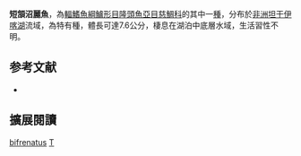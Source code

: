 {{multiple issues|
{{refimprove|time=2016-02-27T19:57:46+00:00}}
{{no footnotes|time=2016-02-27T19:58:36+00:00}}
{{onesource|time=2016-02-27T19:58:36+00:00}}
}}
{{Speciesbox
| name = 短頷沼麗魚
| status = LC
| status_system = IUCN3.1
| image = 
| image_width = 240px
| genus = Telmatochromis
| species = brachygnathus
| authority = [[Hanssens|Hanssens]] & [[Snoeks|Snoeks]], 2003
| synonyms = 
}}

'''短頷沼麗魚'''，為[[輻鰭魚綱|輻鰭魚綱]][[鱸形目|鱸形目]][[隆頭魚亞目|隆頭魚亞目]][[慈鯛科|慈鯛科]]的其中一[[種|種]]，分布於[[非洲|非洲]][[坦干伊喀湖|坦干伊喀湖]]流域，為特有種，體長可達7.6公分，棲息在湖泊中底層水域，生活習性不明。

==参考文献==
*{{FishBase_species|genus=Telmatochromis|species=bifrenatus|year=2013|month=5}}

== 擴展閱讀 ==
{{refbegin}}
{{wikispecies-inline|Telmatochromis bifrenatus|短頷沼麗魚}}
{{refend}}
{{Taxonbar|from=Q3316575}}

[[Category:沼麗魚屬|bifrenatus]]
[[Category:2003年描述的鱼类|T]]


{{鱸形目小作品}}